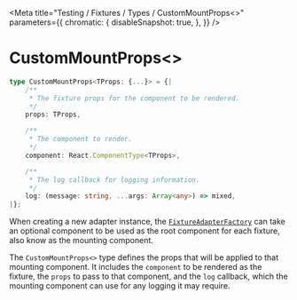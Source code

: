 
<Meta
    title="Testing / Fixtures / Types / CustomMountProps<>"
    parameters={{
        chromatic: {
            disableSnapshot: true,
        },
    }}
/>

# CustomMountProps&lt;&gt;

```ts
type CustomMountProps<TProps: {...}> = {|
    /**
     * The fixture props for the component to be rendered.
     */
    props: TProps,

    /**
     * The component to render.
     */
    component: React.ComponentType<TProps>,

    /**
     * The log callback for logging information.
     */
    log: (message: string, ...args: Array<any>) => mixed,
|};
```

When creating a new adapter instance, the [`FixtureAdapterFactory`](/docs/testing-fixtures-types-fixtureadapterfactory--page) can take an optional component to be used as the root component for each fixture, also know as the mounting component.

The `CustomMountProps<>` type defines the props that will be applied to that mounting component. It includes the `component` to be rendered as the fixture, the `props` to pass to that component, and the `log` callback, which the mounting component can use for any logging it may require.
